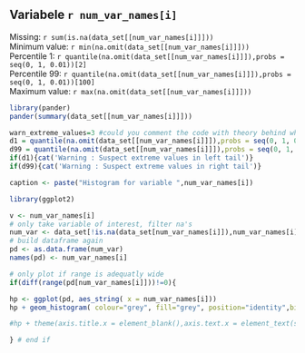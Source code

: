 Variabele `r num_var_names[i]`
------------------------------------

Missing:  `r sum(is.na(data_set[[num_var_names[i]]]))`  
Minimum value: `r min(na.omit(data_set[[num_var_names[i]]]))`  
Percentile 1: `r quantile(na.omit(data_set[[num_var_names[i]]]),probs = seq(0, 1, 0.01))[2]`  
Percentile 99: `r quantile(na.omit(data_set[[num_var_names[i]]]),probs = seq(0, 1, 0.01))[100]`  
Maximum value: `r max(na.omit(data_set[[num_var_names[i]]]))`  

```r
library(pander)
pander(summary(data_set[[num_var_names[i]]]))
```


```r
warn_extreme_values=3 #could you comment the code with theory behind why "3" is used here?
d1 = quantile(na.omit(data_set[[num_var_names[i]]]),probs = seq(0, 1, 0.01))[2] > warn_extreme_values*quantile(na.omit(data_set[[num_var_names[i]]]),probs = seq(0, 1, 0.01))[1]
d99 = quantile(na.omit(data_set[[num_var_names[i]]]),probs = seq(0, 1, 0.01))[101] > warn_extreme_values*quantile(na.omit(data_set[[num_var_names[i]]]),probs = seq(0, 1, 0.01))[100]
if(d1){cat('Warning : Suspect extreme values in left tail')}
if(d99){cat('Warning : Suspect extreme values in right tail')}

caption <- paste("Histogram for variable ",num_var_names[i])
```

``` r
library(ggplot2)

v <- num_var_names[i]
# only take variable of interest, filter na's
num_var <- data_set[!is.na(data_set[num_var_names[i]]),num_var_names[i]]
# build dataframe again
pd <- as.data.frame(num_var)
names(pd) <- num_var_names[i]

# only plot if range is adequatly wide
if(diff(range(pd[num_var_names[i]]))!=0){

hp <- ggplot(pd, aes_string( x = num_var_names[i]))
hp + geom_histogram( colour="grey", fill="grey", position="identity",binwidth=diff(range(pd[num_var_names[i]])/100))

#hp + theme(axis.title.x = element_blank(),axis.text.x = element_text(size=10)) + theme(axis.title.y = element_blank(),axis.text.y = element_text(size=10))

} # end if

```
